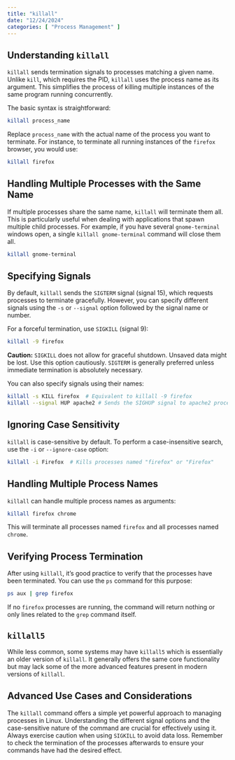 ```yaml
---
title: "killall"
date: "12/24/2024"
categories: [ "Process Management" ]
---
```

## Understanding `killall`

`killall` sends termination signals to processes matching a given name. Unlike `kill`, which requires the PID, `killall` uses the process name as its argument. This simplifies the process of killing multiple instances of the same program running concurrently.

The basic syntax is straightforward:

```bash
killall process_name
```

Replace `process_name` with the actual name of the process you want to terminate. For instance, to terminate all running instances of the `firefox` browser, you would use:

```bash
killall firefox
```

## Handling Multiple Processes with the Same Name

If multiple processes share the same name, `killall` will terminate them all. This is particularly useful when dealing with applications that spawn multiple child processes. For example, if you have several `gnome-terminal` windows open, a single `killall gnome-terminal` command will close them all.

```bash
killall gnome-terminal
```

## Specifying Signals

By default, `killall` sends the `SIGTERM` signal (signal 15), which requests processes to terminate gracefully.  However, you can specify different signals using the `-s` or `--signal` option followed by the signal name or number.

For a forceful termination, use `SIGKILL` (signal 9):

```bash
killall -9 firefox
```

**Caution:**  `SIGKILL` does not allow for graceful shutdown. Unsaved data might be lost. Use this option cautiously.  `SIGTERM` is generally preferred unless immediate termination is absolutely necessary.

You can also specify signals using their names:

```bash
killall -s KILL firefox  # Equivalent to killall -9 firefox
killall --signal HUP apache2 # Sends the SIGHUP signal to apache2 processes
```


## Ignoring Case Sensitivity

`killall` is case-sensitive by default.  To perform a case-insensitive search, use the `-i` or `--ignore-case` option:

```bash
killall -i Firefox  # Kills processes named "firefox" or "Firefox"
```

##  Handling Multiple Process Names

`killall` can handle multiple process names as arguments:

```bash
killall firefox chrome
```

This will terminate all processes named `firefox` and all processes named `chrome`.


##  Verifying Process Termination

After using `killall`, it's good practice to verify that the processes have been terminated.  You can use the `ps` command for this purpose:

```bash
ps aux | grep firefox
```

If no `firefox` processes are running, the command will return nothing or only lines related to the `grep` command itself.


##  `killall5`

While less common, some systems may have `killall5` which is essentially an older version of `killall`.  It generally offers the same core functionality but may lack some of the more advanced features present in modern versions of `killall`.


## Advanced Use Cases and Considerations

The `killall` command offers a simple yet powerful approach to managing processes in Linux.  Understanding the different signal options and the case-sensitive nature of the command are crucial for effectively using it.  Always exercise caution when using `SIGKILL` to avoid data loss.  Remember to check the termination of the processes afterwards to ensure your commands have had the desired effect.

